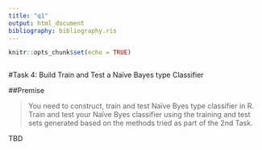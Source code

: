 ```yaml
---
title: "q1"
output: html_document
bibliography: bibliography.ris
---
```



```r
knitr::opts_chunk$set(echo = TRUE)
```


```r
```

<section>

#Task 4: Build Train and Test a Naïve Bayes type Classifier

##Premise

>You need to construct, train and test Naïve Byes type classifier in R. Train and test your Naïve Byes classifier using the training and test sets generated based on the methods tried as part of the 2nd Task.

<!--
• Building of Naïve Bayes type classifier in R 4
• Training of Naïve Bayes type classifier in R 5
• Testing of Naïve Bayes type classifier in R 6
-->

TBD

</section>
